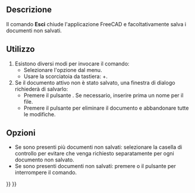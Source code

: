 <languages/>

{{Docnav/it
|[[Std_PrintPdf/it|Stampa Pdf]]
|
|[[Std_File_Menu/it|Menu File]]
|IconL=Std_PrintPdf.svg
|IconR=
|IconC=Freecad.svg
}}

<div class="mw-translate-fuzzy">
{{GuiCommand/it
|Name=Std_Quit
|Name/it=Esci
|MenuLocation=File → Esci
|Workbenches=Tutti
|Shortcut={{KEY|Alt}}+{{KEY|F4}}
|SeeAlso=[[Std_CloseActiveWindow/it|Chiudi]]
}}
</div>

<span id="Description"></span>
==Descrizione==

<div class="mw-translate-fuzzy">
Il comando '''Esci''' chiude l'applicazione FreeCAD e facoltativamente salva i documenti non salvati.
</div>

<span id="Usage"></span>
==Utilizzo==

<div class="mw-translate-fuzzy">
# Esistono diversi modi per invocare il comando:
#* Selezionare l'opzione {{MenuCommand|File → [[Image:Std_Quit.svg|16px]] Esci}} dal menu.
#* Usare la scorciatoia da tastiera: {{KEY|Alt}}+{{KEY|F4}}.
# Se il documento attivo non è stato salvato, una finestra di dialogo richiederà di salvarlo:
#* Premere il pulsante {{Button|Salva}}. Se necessario, inserire prima un nome per il file.
#* Premere il pulsante {{Button|Tralascia}} per eliminare il documento e abbandonare tutte le modifiche.
</div>

<span id="Options"></span>
==Opzioni==

<div class="mw-translate-fuzzy">
* Se sono presenti più documenti non salvati: selezionare la casella di controllo {{MenuCommand|Applica la risposta a tutti}} per evitare che venga richiesto separatamente per ogni documento non salvato.
* Se sono presenti documenti non salvati: premere {{KEY|Esc}} o il pulsante {{KEY|Annulla}} per interrompere il comando.
</div>


{{Docnav/it
|[[Std_PrintPdf/it|Stampa Pdf]]
|
|[[Std_File_Menu/it|Menu File]]
|IconL=Std_PrintPdf.svg
|IconR=
|IconC=Freecad.svg
}}

{{Std_Base_navi{{#translation:}}}}
{{Userdocnavi{{#translation:}}}}